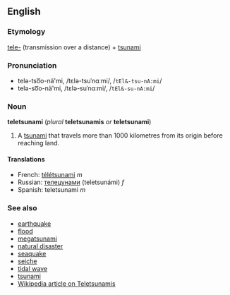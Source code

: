 ==English==
===Etymology===
[[tele-]] (transmission over a distance) + [[tsunami]]<!--, plus Japanese [[津波]] / [[津浪]] ([[つなみ]], tsunami), "harbour wave".-->

===Pronunciation===
*telə-tso͞o-nä'mi, /tɛlə-tsuˈnɑːmi/, /<tt>tEl&-tsu-nA:mi</tt>/
*telə-so͞o-nä'mi, /tɛlə-suˈnɑːmi/, /<tt>tEl&-su-nA:mi</tt>/

===Noun===
'''teletsunami''' (''plural'' '''teletsunamis''' ''or'' '''teletsunami''')

#A [[tsunami]] that travels more than 1000 kilometres from its origin before reaching land.

====Translations====
*French: [[télétsunami]] ''m''<!--belongs on the French page, [[télétsunamis]] ''pl''-->
*Russian: [[телецунами]] (teletsunámi) ''f''
*Spanish: teletsunami ''m''<!--belongs on Spanish page, teletsunamis ''pl''-->

===See also===
*[[earthquake]]
*[[flood]]
*[[megatsunami]]
*[[natural disaster]]
*[[seaquake]]
*[[seiche]]
*[[tidal wave]]
*[[tsunami]]
*[[w:Teletsunami|Wikipedia article on Teletsunamis]]